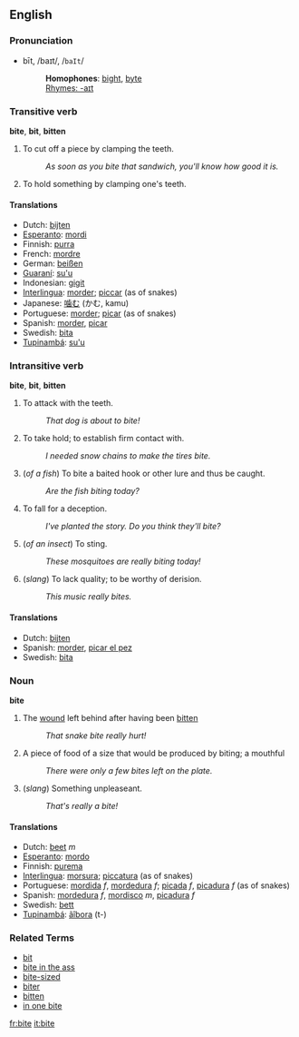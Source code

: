 ==English==
===Pronunciation===
*bīt, /baɪt/, /<tt>baIt</tt>/
*:'''Homophones''': [[bight]], [[byte]]
*:[[Rhymes:English:-aɪt|Rhymes: -aɪt]]

===Transitive verb===
'''bite''', '''bit''', '''bitten'''

# To cut off a piece by clamping the teeth.
#: ''As soon as you bite that sandwich, you'll know how good it is.''
# To hold something by clamping one's teeth.

====Translations====
*Dutch: [[bijten]]
*[[Esperanto]]: [[mordi]]
*Finnish: [[purra]]
*French: [[mordre]]
*German: [[beißen]]
*[[Guaraní]]: [[su'u]]
*Indonesian: [[gigit]]
*[[Interlingua]]: [[morder]]; [[piccar]] (as of snakes)
*Japanese: [[噛む]] (かむ, kamu)
*Portuguese: [[morder]]; [[picar]] (as of snakes)
*Spanish: [[morder]], [[picar]]
*Swedish: [[bita]]
*[[Tupinambá]]: [[su'u]]

===Intransitive verb===
'''bite''', '''bit''', '''bitten'''

# To attack with the teeth.
#: ''That dog is about to bite!''
# To take hold; to establish firm contact with.
#: ''I needed snow chains to make the tires bite.''
# (''of a fish'') To bite a baited hook or other lure and thus be caught.
#: ''Are the fish biting today?''
# To fall for a deception.
#: ''I've planted the story.  Do you think they'll bite?''
# (''of an insect'') To sting.
#: ''These mosquitoes are really biting today!''
# (''slang'') To lack quality; to be worthy of derision.
#: ''This music really bites.''


==== Translations ====
*Dutch: [[bijten]]
*Spanish: [[morder]], [[picar el pez]]
*Swedish: [[bita]]

=== Noun ===
'''bite'''

# The [[wound]] left behind after having been [[bitten]]
#: ''That snake bite really hurt!''
# A piece of food of a size that would be produced by biting; a mouthful
#: ''There were only a few bites left on the plate.''
# (''slang'') Something unpleaseant.
#: ''That's really a bite!''

==== Translations ====
*Dutch: [[beet]] ''m''
*[[Esperanto]]: [[mordo]]
*Finnish: [[purema]]
*[[Interlingua]]: [[morsura]]; [[piccatura]] (as of snakes)
*Portuguese: [[mordida]] ''f'', [[mordedura]] ''f''; [[picada]] ''f'', [[picadura]] ''f'' (as of snakes)
*Spanish: [[mordedura]] ''f'', [[mordisco]] ''m'', [[picadura]] ''f''
*Swedish: [[bett]]
*[[Tupinambá]]: [[ãîbora]] (t-)

===Related Terms===
*[[bit]]
*[[bite in the ass]]
*[[bite-sized]]
*[[biter]]
*[[bitten]]
*[[in one bite]]

[[fr:bite]]
[[it:bite]]